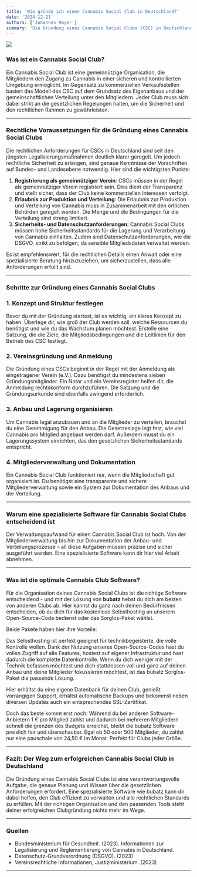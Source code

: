 ```yaml
---
title: 'Wie gründe ich einen Cannabis Social Club in Deutschland?'
date: '2024-12-21'
authors: ['Johannes Hayer']
summary: 'Die Gründung eines Cannabis Social Clubs (CSC) in Deutschland ist durch die jüngsten Gesetzesänderungen und die fortschreitende Legalisierung einfacher geworden, bleibt jedoch eine anspruchsvolle Aufgabe. Dieser Leitfaden gibt dir einen Überblick über die notwendigen Schritte, um einen CSC rechtssicher und effizient zu gründen, und erläutert, welche Software dir dabei helfen kann, den Clubbetrieb zu organisieren.'
---
```


![](images/wie-gruende-ich-csc.jpg)

### Was ist ein Cannabis Social Club?

Ein Cannabis Social Club ist eine gemeinnützige Organisation, die Mitgliedern den Zugang zu Cannabis in einer sicheren und kontrollierten Umgebung ermöglicht. Im Gegensatz zu kommerziellen Verkaufsstellen basiert das Modell des CSC auf dem Grundsatz des Eigenanbaus und der gemeinschaftlichen Verteilung unter den Mitgliedern. Jeder Club muss sich dabei strikt an die gesetzlichen Regelungen halten, um die Sicherheit und den rechtlichen Rahmen zu gewährleisten.

---

### Rechtliche Voraussetzungen für die Gründung eines Cannabis Social Clubs

Die rechtlichen Anforderungen für CSCs in Deutschland sind seit den jüngsten Legalisierungsmaßnahmen deutlich klarer geregelt. Um jedoch rechtliche Sicherheit zu erlangen, sind genaue Kenntnisse der Vorschriften auf Bundes- und Landesebene notwendig. Hier sind die wichtigsten Punkte:

1. **Registrierung als gemeinnütziger Verein**: CSCs müssen in der Regel als gemeinnütziger Verein registriert sein. Dies dient der Transparenz und stellt sicher, dass der Club keine kommerziellen Interessen verfolgt.
2. **Erlaubnis zur Produktion und Verteilung**: Die Erlaubnis zur Produktion und Verteilung von Cannabis muss in Zusammenarbeit mit den örtlichen Behörden geregelt werden. Die Menge und die Bedingungen für die Verteilung sind streng limitiert.
3. **Sicherheits- und Datenschutzanforderungen**: Cannabis Social Clubs müssen hohe Sicherheitsstandards für die Lagerung und Verarbeitung von Cannabis einhalten. Zudem sind Datenschutzanforderungen, wie die DSGVO, strikt zu befolgen, da sensible Mitgliedsdaten verwaltet werden.

Es ist empfehlenswert, für die rechtlichen Details einen Anwalt oder eine spezialisierte Beratung hinzuzuziehen, um sicherzustellen, dass alle Anforderungen erfüllt sind.

---

### Schritte zur Gründung eines Cannabis Social Clubs

### 1. Konzept und Struktur festlegen

Bevor du mit der Gründung startest, ist es wichtig, ein klares Konzept zu haben. Überlege dir, wie groß der Club werden soll, welche Ressourcen du benötigst und wie du das Wachstum planen möchtest. Erstelle eine Satzung, die die Ziele, die Mitgliedsbedingungen und die Leitlinien für den Betrieb des CSC festlegt.

### 2. Vereinsgründung und Anmeldung

Die Gründung eines CSCs beginnt in der Regel mit der Anmeldung als eingetragener Verein (e.V.). Dazu benötigst du mindestens sieben Gründungsmitglieder. Ein Notar und ein Vereinsregister helfen dir, die Anmeldung rechtskonform durchzuführen. Die Satzung und die Gründungsurkunde sind ebenfalls zwingend erforderlich.

### 3. Anbau und Lagerung organisieren

Um Cannabis legal anzubauen und an die Mitglieder zu verteilen, brauchst du eine Genehmigung für den Anbau. Die Gesetzeslage legt fest, wie viel Cannabis pro Mitglied angebaut werden darf. Außerdem musst du ein Lagerungssystem einrichten, das den gesetzlichen Sicherheitsstandards entspricht.

### 4. Mitgliederverwaltung und Dokumentation

Ein Cannabis Social Club funktioniert nur, wenn die Mitgliedschaft gut organisiert ist. Du benötigst eine transparente und sichere Mitgliederverwaltung sowie ein System zur Dokumentation des Anbaus und der Verteilung.

---

### Warum eine spezialisierte Software für Cannabis Social Clubs entscheidend ist

Der Verwaltungsaufwand für einen Cannabis Social Club ist hoch. Von der Mitgliederverwaltung bis hin zur Dokumentation der Anbau- und Verteilungsprozesse – all diese Aufgaben müssen präzise und sicher ausgeführt werden. Eine spezialisierte Software kann dir hier viel Arbeit abnehmen.

---

### Was ist die optimale Cannabis Club Software?

Für die Organisation deines Cannabis Social Clubs ist die richtige Software entscheidend - und mit der Lösung von **bubatz** hebst du dich am besten von anderen Clubs ab. Hier kannst du ganz nach deinen Bedürfnissen entscheiden, ob du dich für das kostenlose Selbsthosting an unserem Open-Source-Code bedienst oder das Sorglos-Paket wählst.

Beide Pakete haben hier ihre Vorteile:

Das Selbsthosting ist perfekt geeignet für technikbegeisterte, die volle Kontrolle wollen. Dank der Nutzung unseres Open-Source-Codes hast du vollen Zugriff auf alle Features, hostest auf eigener Infrastruktur und hast dadurch die komplette Datenkontrolle. Wenn du dich weniger mit der Technik befassen möchtest und dich stattdessen voll und ganz auf deinen Anbau und deine Mitglieder fokussieren möchtest, ist das bubatz Sorglos-Paket die passende Lösung.

Hier erhältst du eine eigene Datenbank für deinen Club, genießt vorrangigen Support, erhältst automatische Backups und bekommst neben diversen Updates auch ein entsprechendes SSL-Zertifikat.

Doch das beste kommt erst noch: Während du bei anderen Software-Anbietern 1 € pro Mitglied zahlst und dadurch bei mehreren Mitgliedern schnell die grenzen des Budgets erreichst, bleibt die bubatz Software preislich fair und überschaubar. Egal ob 50 oder 500 Mitglieder, du zahlst nur eine pauschale von 24,50 € im Monat. Perfekt für Clubs jeder Größe.

---

### Fazit: Der Weg zum erfolgreichen Cannabis Social Club in Deutschland

Die Gründung eines Cannabis Social Clubs ist eine verantwortungsvolle Aufgabe, die genaue Planung und Wissen über die gesetzlichen Anforderungen erfordert. Eine spezialisierte Software wie bubatz kann dir dabei helfen, den Club effizient zu verwalten und alle rechtlichen Standards zu erfüllen. Mit der richtigen Organisation und den passenden Tools steht deiner erfolgreichen Clubgründung nichts mehr im Wege.

---

### Quellen

- Bundesministerium für Gesundheit. (2023). Informationen zur Legalisierung und Reglementierung von Cannabis in Deutschland.
- Datenschutz-Grundverordnung (DSGVO). (2023)
- Vereinsrechtliche Informationen, Justizministerium. (2023)

---
